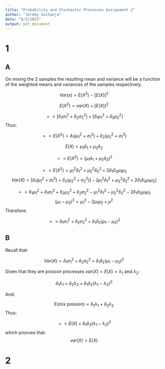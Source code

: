 ```yaml
---
title: "Probability and Stochastic Processes Assignment 2"
author: "Jeremy Gachanja"
date: "8/3/2022"
output: pdf_document
---
```


# 1

## A

On mixing the 2 samples the resulting mean and variance will be a function of the weighted means and variances of the samples respectively.

$$Var(x)=E(X^2)-[E(X)]^2$$

$$E(X^2)= var(X)+[E(X)]^2$$


$$=>[\delta_1\sigma_1^2+\delta_2\sigma_2^2]+[\delta_1\mu_1^2+\delta_2\mu_2^2]$$
Thus:

$$=>E(X^2)=\delta_1(\mu_1^2+\sigma_1^2)+\delta_2(\mu_2^2+\sigma_1^2)$$

$$E(X)= \mu_1\delta_1+\mu_2\delta_2$$

$$=>E(X^2)= (\mu_1\delta_1+\mu_2\delta_2)^2$$


$$=>E(X^2)=\mu_1^2\delta_1^2+\mu_2^2\delta_2^2+2\delta_1\delta_2\mu_1\mu_2$$
$$Var(X)= [\delta_1(\mu_1^2+\sigma_1^2)+\delta_2(\mu_2^2+\sigma_2^2)]-[\mu_1^2\delta_1^2+\mu_2^2\delta_2^2+2\delta_1\delta_2\mu_1\mu_2]$$

$$=>\delta_1\mu_1^2+\delta_1\sigma_1^2+\delta_2\mu_2^2+\delta_2\sigma_2^2-\mu_1^2\delta_1^2-\mu_2^2\delta_2^2-2\delta_1\delta_2\mu_1\mu_2$$
$$(\mu_1-\mu_2)^2 = \mu_1^2-2\mu_1\mu_2+\mu^2$$
Therefore:


$$=>\delta_1\sigma_1^2+\delta_2\sigma_2^2+\delta_1\delta_2(\mu_1-\mu_2)^2$$


## B

Recall that:


$$Var(X)=\delta_1\sigma_1^2+\delta_2\sigma_2^2+\delta_1\delta_2(\mu_1-\mu_2)^2$$

Given that they are poisson processes $var(X)=E(X)=\lambda_1 \textrm{ and } \lambda_2$:

$$\delta_1\lambda_1+\delta_2\lambda_2+\delta_1\delta_2(\lambda_1-\lambda_2)^2$$

And:

$$\textrm{E(mix poisson)}=\delta_1\lambda_1+\delta_2\lambda_2$$
Thus:

$$=>E(X)+\delta_1\delta_2(\lambda_1-\lambda_2)^2$$
which prooves that:
$$var(X)>E(X)$$



# 2









